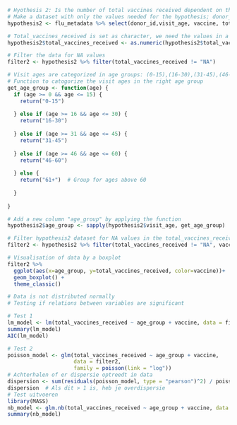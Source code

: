 

```r
# Hyothesis 2: Is the number of total vaccines received dependent on the type of vaccine and the age of the patients?
# Make a dataset with only the values needed for the hypothesis; donor_id, visit_age, vaccine, total_vaccines_received.
hypothesis2 <- flu_metadata %>% select(donor_id,visit_age, vaccine, total_vaccines_received)

# Total_vaccines_received is set as character, we need the values in a numeric class to move forward.
hypothesis2$total_vaccines_received <- as.numeric(hypothesis2$total_vaccines_received) 

# Filter the data for NA values 
filter2 <- hypothesis2 %>% filter(total_vaccines_received != "NA") 

# Visit ages are categorized in age groups: (0-15),(16-30),(31-45),(46-60),(61+)
# Function to catogorize the visit ages in the right age group
get_age_group <- function(age) {
  if (age >= 0 && age <= 15) { 
    return("0-15") 
    
  } else if (age >= 16 && age <= 30) { 
    return("16-30") 
    
  } else if (age >= 31 && age <= 45) { 
    return("31-45") 
    
  } else if (age >= 46 && age <= 60) { 
    return("46-60") 
    
  } else { 
    return("61+")  # Group for ages above 60 
    
  } 
  
} 

# Add a new column "age_group" by applying the function 
hypothesis2$age_group <- sapply(hypothesis2$visit_age, get_age_group)

# Filter hypothesis2 dataset for NA values in the total_vaccines_received values and for vaccines in NULL category
filter2 <- hypothesis2 %>% filter(total_vaccines_received != "NA", vaccine != "NULL") 

# Visualisation of data by a boxplot 
filter2 %>%  
  ggplot(aes(x=age_group, y=total_vaccines_received, color=vaccine))+ 
  geom_boxplot() + 
  theme_classic()

# Data is not distributed normally 
# Testing if relations between variables are significant

# Test 1
lm_model <- lm(total_vaccines_received ~ age_group + vaccine, data = filter2)
summary(lm_model)
AIC(lm_model)

# Test 2
poisson_model <- glm(total_vaccines_received ~ age_group + vaccine, 
                     data = filter2, 
                     family = poisson(link = "log"))
# Achterhalen of er dispersie optreedt in data 
dispersion <- sum(residuals(poisson_model, type = "pearson")^2) / poisson_model$df.residual
dispersion  # Als dit > 1 is, heb je overdispersie
# Test uitvoeren 
library(MASS)
nb_model <- glm.nb(total_vaccines_received ~ age_group + vaccine, data = filter2)
summary(nb_model)
```
